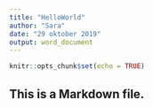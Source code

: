 ```yaml
---
title: "HelloWorld"
author: "Sara"
date: "29 oktober 2019"
output: word_document
---
```


```r
knitr::opts_chunk$set(echo = TRUE)
```

## This is a Markdown file.
